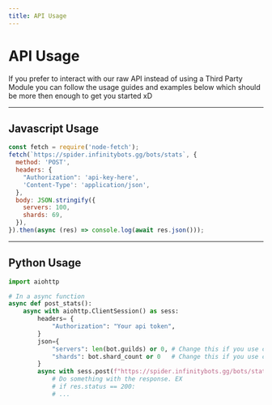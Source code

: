 ```yaml
---
title: API Usage
---
```


# API Usage

If you prefer to interact with our raw API instead of using a Third Party Module
you can follow the usage guides and examples below which should be more then enough to
get you started xD

---

## Javascript Usage

```jsx
const fetch = require('node-fetch');
fetch(`https://spider.infinitybots.gg/bots/stats`, {
  method: 'POST',
  headers: {
    "Authorization": 'api-key-here',
    'Content-Type': 'application/json',
  },
  body: JSON.stringify({
    servers: 100,
    shards: 69,
  }),
}).then(async (res) => console.log(await res.json()));
```

---

## Python Usage

```python
import aiohttp

# In a async function
async def post_stats():
    async with aiohttp.ClientSession() as sess:
        headers= {
            "Authorization": "Your api token",
        }
        json={
            "servers": len(bot.guilds) or 0, # Change this if you use custom clustering
            "shards": bot.shard_count or 0   # Change this if you use custom clustering
        }
        async with sess.post(f"https://spider.infinitybots.gg/bots/stats", headers=headers, json=json) as res:
            # Do something with the response. EX
            # if res.status == 200:
            # ...
```
